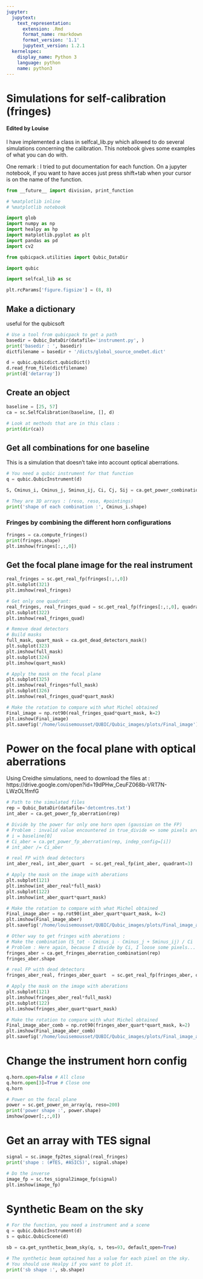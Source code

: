 ```yaml
---
jupyter:
  jupytext:
    text_representation:
      extension: .Rmd
      format_name: rmarkdown
      format_version: '1.1'
      jupytext_version: 1.2.1
  kernelspec:
    display_name: Python 3
    language: python
    name: python3
---
```


# Simulations for self-calibration (fringes)

#### Edited by Louise
I have implemented a class in selfcal_lib.py which allowed to do several simulations concerning the calibration. This notebook gives some examples of what you can do with.


One remark : I tried to put documentation for each function. On a jupyter notebook, if you want to have acces just press shift+tab when your cursor is on the name of the function. 

```python
from __future__ import division, print_function

# %matplotlib inline
# %matplotlib notebook

import glob
import numpy as np
import healpy as hp
import matplotlib.pyplot as plt
import pandas as pd
import cv2

from qubicpack.utilities import Qubic_DataDir

import qubic

import selfcal_lib as sc

plt.rcParams['figure.figsize'] = (8, 8)
```

## Make a dictionary 
useful for the qubicsoft

```python
# Use a tool from qubicpack to get a path
basedir = Qubic_DataDir(datafile='instrument.py', ) 
print('basedir : ', basedir)
dictfilename = basedir + '/dicts/global_source_oneDet.dict'

d = qubic.qubicdict.qubicDict()
d.read_from_file(dictfilename)
print(d['detarray'])
```

## Create an object 

```python
baseline = [25, 57]
ca = sc.SelfCalibration(baseline, [], d)

# Look at methods that are in this class :
print(dir(ca))

```

## Get all combinations for one baseline
This is a simulation that doesn't take into account optical aberrations.

```python
# You need a qubic instrument for that function
q = qubic.QubicInstrument(d)

S, Cminus_i, Cminus_j, Sminus_ij, Ci, Cj, Sij = ca.get_power_combinations(q, theta=[0.], phi=[[0.]])

# They are 3D arrays : (reso, reso, #pointings)
print('shape of each combination :', Cminus_i.shape)
```

### Fringes by combining the different horn configurations

```python
fringes = ca.compute_fringes()
print(fringes.shape)
plt.imshow(fringes[:,:,0])
```

## Get the focal plane image for the real instrument

```python
real_fringes = sc.get_real_fp(fringes[:,:,0])
plt.subplot(321)
plt.imshow(real_fringes)

# Get only one quadrant:
real_fringes, real_fringes_quad = sc.get_real_fp(fringes[:,:,0], quadrant=3)
plt.subplot(322)
plt.imshow(real_fringes_quad)

# Remove dead detectors
# Build masks
full_mask, quart_mask = ca.get_dead_detectors_mask()
plt.subplot(323)
plt.imshow(full_mask)
plt.subplot(324)
plt.imshow(quart_mask)

# Apply the mask on the focal plane
plt.subplot(325)
plt.imshow(real_fringes*full_mask)
plt.subplot(326)
plt.imshow(real_fringes_quad*quart_mask)


```

```python
# Make the rotation to compare with what Michel obtained
Final_image = np.rot90(real_fringes_quad*quart_mask, k=2)
plt.imshow(Final_image)
plt.savefig('/home/louisemousset/QUBIC/Qubic_images/plots/Final_image')
```

# Power on the focal plane with optical aberrations
Using Creidhe simulations,
need to download the files at : https://drive.google.com/open?id=19dPHw_CeuFZ068b-VRT7N-LWzOL1fmfG

```python
# Path to the simulated files 
rep = Qubic_DataDir(datafile='detcentres.txt')
int_aber = ca.get_power_fp_aberration(rep)

# Divide by the power for only one horn open (gaussian on the FP)
# Problem : invalid value encountered in true_divide => some pixels are lost
# i = baseline[0]
# Ci_aber = ca.get_power_fp_aberration(rep, indep_config=[i])
# int_aber /= Ci_aber
```

```python
# real FP with dead detectors
int_aber_real, int_aber_quart  = sc.get_real_fp(int_aber, quadrant=3)

# Apply the mask on the image with aberations
plt.subplot(121)
plt.imshow(int_aber_real*full_mask)
plt.subplot(122)
plt.imshow(int_aber_quart*quart_mask)

```

```python
# Make the rotation to compare with what Michel obtained
Final_image_aber = np.rot90(int_aber_quart*quart_mask, k=2)
plt.imshow(Final_image_aber)
plt.savefig('/home/louisemousset/QUBIC/Qubic_images/plots/Final_image_aber')
```

```python
# Other way to get fringes with aberations :
# Make the combination (S_tot - Cminus_i - Cminus_j + Sminus_ij) / Ci
# Problem : Here again, because I divide by Ci, I loose some pixels...
fringes_aber = ca.get_fringes_aberration_combination(rep)
fringes_aber.shape

# real FP with dead detectors
fringes_aber_real, fringes_aber_quart  = sc.get_real_fp(fringes_aber, quadrant=3)

# Apply the mask on the image with aberations
plt.subplot(121)
plt.imshow(fringes_aber_real*full_mask)
plt.subplot(122)
plt.imshow(fringes_aber_quart*quart_mask)
```

```python
# Make the rotation to compare with what Michel obtained
Final_image_aber_comb = np.rot90(fringes_aber_quart*quart_mask, k=2)
plt.imshow(Final_image_aber_comb)
plt.savefig('/home/louisemousset/QUBIC/Qubic_images/plots/Final_image_aber_comb')
```

# Change the instrument horn config

```python
q.horn.open=False # All close
q.horn.open[3]=True # Close one
q.horn
```

```python
# Power on the focal plane
power = sc.get_power_on_array(q, reso=200)
print('power shape :', power.shape)
imshow(power[:,:,0])
```

# Get an array with TES signal

```python
signal = sc.image_fp2tes_signal(real_fringes)
print('shape : (#TES, #ASICS)', signal.shape)
```

```python
# Do the inverse
image_fp = sc.tes_signal2image_fp(signal)
plt.imshow(image_fp)
```

# Synthetic Beam on the sky

```python
# For the function, you need a instrument and a scene
q = qubic.QubicInstrument(d)
s = qubic.QubicScene(d)

sb = ca.get_synthetic_beam_sky(q, s, tes=93, default_open=True)

# The synthetic beam optained has a value for each pixel on the sky. 
# You should use Healpy if you want to plot it.
print('sb shape :', sb.shape)
```
